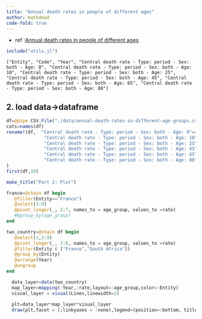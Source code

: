 ```yaml
---
title: "Annual death rates in people of different ages"
author: math4mad
code-fold: true
---
```


:::{.callout-note title="ref"}
- ref :[Annual death rates in people of different ages](https://ourworldindata.org/life-expectancy#all-charts)
:::


```julia
include("utils.jl")
```

```
["Entity", "Code", "Year", "Central death rate - Type: period - Sex: both - Age: 0", "Central death rate - Type: period - Sex: both - Age: 10", "Central death rate - Type: period - Sex: both - Age: 25", "Central death rate - Type: period - Sex: both - Age: 45", "Central death rate - Type: period - Sex: both - Age: 65", "Central death rate - Type: period - Sex: both - Age: 80"]
```
## 2. load data->dataframe
```julia
df=@pipe CSV.File("./data/annual-death-rates-in-different-age-groups.csv")|>DataFrame
cats=names(df)
rename!(df,  "Central death rate - Type: period - Sex: both - Age: 0"=>:age0,
              "Central death rate - Type: period - Sex: both - Age: 10"=>:age10,
              "Central death rate - Type: period - Sex: both - Age: 25"=>:age25,
              "Central death rate - Type: period - Sex: both - Age: 45"=>:age45,
              "Central death rate - Type: period - Sex: both - Age: 65"=>:age65,
              "Central death rate - Type: period - Sex: both - Age: 80"=>:age80    
)
first(df,10)
```

```julia
make_title("Part 2: Plot")
```

```julia
france=@chain df begin 
   @filter(Entity=="France")
   @select(3:9)
   @pivot_longer(_, 2:7, names_to = age_group, values_to =rate)
   #@group_by(age_group)
end

two_country=@chain df begin 
   @select(1,3:9)
   @pivot_longer(_, 3:8, names_to = age_group, values_to =rate)
   @filter(Entity ∈ ["France","South Africa"])
   @group_by(Entity)
   @arrange(Year)
   @ungroup
end
```

<!-- ```{julia}
  #| echo: false
  data_layer1=data(france)
  map_layer=mapping(:Year,:rate,layout=:age_group)
  visual_layer1 = visual(Lines,linewidth=1,color=:red)
  
  
  france_pipe=data_layer1*map_layer1*visual_layer1

  data_layer2=data(southafrica)
  
  visual_layer2 = visual(Lines,linewidth=1,color=:green)
  southafrica_pipe=data_layer2*map_layer*visual_layer2

  draw(france_pipe+southafrica_pipe,facet = (;linkyaxes = :none))
``` -->


```julia
  
  data_layer=data(two_country)
  map_layer=mapping(:Year,:rate,layout=:age_group,color=:Entity)
  visual_layer = visual(Lines,linewidth=2)
  
  plt=data_layer*map_layer*visual_layer
  draw(plt,facet = (;linkyaxes = :none),legend=(position=:bottom, titleposition=:left, framevisible=true, padding=2))
```









